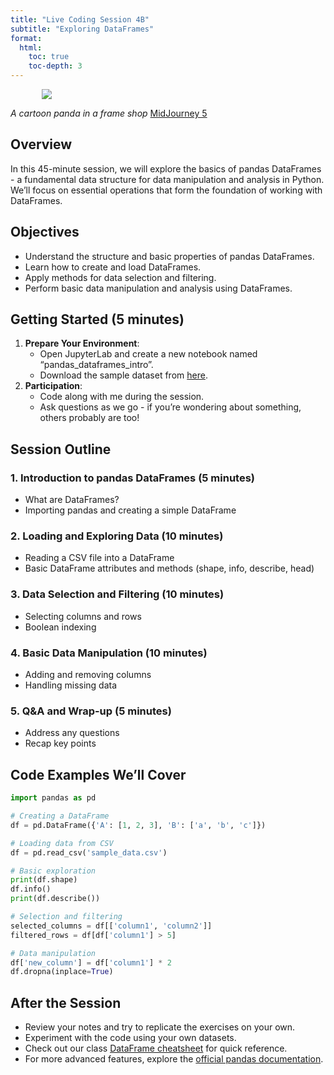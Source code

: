 ```yaml
---
title: "Live Coding Session 4B"
subtitle: "Exploring DataFrames"
format: 
  html:
    toc: true
    toc-depth: 3
---
```


::: {style="width: 80%; margin: auto;"}
![](assets/dataframe.jpeg)
:::

:::{.gray-text .center-text}
*A cartoon panda in a frame shop* [MidJourney 5](https://www.midjourney.com/jobs/f7787b1d-a02e-488c-932e-42a5e6c43a47?index=0)
:::

## Overview

In this 45-minute session, we will explore the basics of pandas DataFrames - a fundamental data structure for data manipulation and analysis in Python. We'll focus on essential operations that form the foundation of working with DataFrames.

## Objectives

- Understand the structure and basic properties of pandas DataFrames.
- Learn how to create and load DataFrames.
- Apply methods for data selection and filtering.
- Perform basic data manipulation and analysis using DataFrames.

## Getting Started (5 minutes)

1. **Prepare Your Environment**:
   - Open JupyterLab and create a new notebook named "pandas_dataframes_intro".
   - Download the sample dataset from [here](link_to_dataset).

2. **Participation**:
   - Code along with me during the session.
   - Ask questions as we go - if you're wondering about something, others probably are too!

## Session Outline

### 1. Introduction to pandas DataFrames (5 minutes)
- What are DataFrames?
- Importing pandas and creating a simple DataFrame

### 2. Loading and Exploring Data (10 minutes)
- Reading a CSV file into a DataFrame
- Basic DataFrame attributes and methods (shape, info, describe, head)

### 3. Data Selection and Filtering (10 minutes)
- Selecting columns and rows
- Boolean indexing

### 4. Basic Data Manipulation (10 minutes)
- Adding and removing columns
- Handling missing data

### 5. Q&A and Wrap-up (5 minutes)
- Address any questions
- Recap key points

## Code Examples We'll Cover

```python
import pandas as pd

# Creating a DataFrame
df = pd.DataFrame({'A': [1, 2, 3], 'B': ['a', 'b', 'c']})

# Loading data from CSV
df = pd.read_csv('sample_data.csv')

# Basic exploration
print(df.shape)
df.info()
print(df.describe())

# Selection and filtering
selected_columns = df[['column1', 'column2']]
filtered_rows = df[df['column1'] > 5]

# Data manipulation
df['new_column'] = df['column1'] * 2
df.dropna(inplace=True)
```

## After the Session

- Review your notes and try to replicate the exercises on your own.
- Experiment with the code using your own datasets.
- Check out our class [DataFrame cheatsheet](../cheatsheets/pandas_dataframes.qmd) for quick reference.
- For more advanced features, explore the [official pandas documentation](https://pandas.pydata.org/docs/).